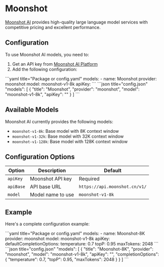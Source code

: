 
# Moonshot

[Moonshot AI](https://platform.moonshot.cn/) provides high-quality large language model services with competitive pricing and excellent performance.

## Configuration

To use Moonshot AI models, you need to:

1. Get an API key from [Moonshot AI Platform](https://platform.moonshot.cn/)
2. Add the following configuration:

<Tabs groupId="config-example">
  <TabItem value="yaml" label="YAML">
    ```yaml title="Package or config.yaml"
    models:
      - name: Moonshot
        provider: moonshot
        model: moonshot-v1-8k
        apiKey: <YOUR_MOONSHOT_API_KEY>
    ```
  </TabItem>
  <TabItem value="json" label="JSON">
    ```json title="config.json"
    "models": [
      {
        "title": "Moonshot",
        "provider": "moonshot",
        "model": "moonshot-v1-8k",
        "apiKey": "<YOUR_MOONSHOT_API_KEY>"
      }
    ]
    ```
  </TabItem>
</Tabs>

## Available Models

Moonshot AI currently provides the following models:

- `moonshot-v1-8k`: Base model with 8K context window
- `moonshot-v1-32k`: Base model with 32K context window
- `moonshot-v1-128k`: Base model with 128K context window

## Configuration Options

| Option    | Description       | Default                       |
| --------- | ----------------- | ----------------------------- |
| `apiKey`  | Moonshot API key  | Required                      |
| `apiBase` | API base URL      | `https://api.moonshot.cn/v1/` |
| `model`   | Model name to use | `moonshot-v1-8k`              |

## Example

Here's a complete configuration example:

<Tabs groupId="config-example">
  <TabItem value="yaml" label="YAML">
  ```yaml title="Package or config.yaml"
  models:
    - name: Moonshot-8K
      provider: moonshot
      model: moonshot-v1-8k
      apiKey: <YOUR_MOONSHOT_API_KEY>
      defaultCompletionOptions:
        temperature: 0.7
        topP: 0.95
        maxTokens: 2048
  ```
  </TabItem>
  <TabItem value="json" label="JSON">
  ```json title="config.json"
    "models": [
      {
        "title": "Moonshot-8K",
        "provider": "moonshot",
        "model": "moonshot-v1-8k",
        "apiKey": "<YOUR_MOONSHOT_API_KEY>",
        "completionOptions": {
          "temperature": 0.7,
          "topP": 0.95,
          "maxTokens": 2048
        }
      }
    ]
  ```
  </TabItem>
</Tabs>
